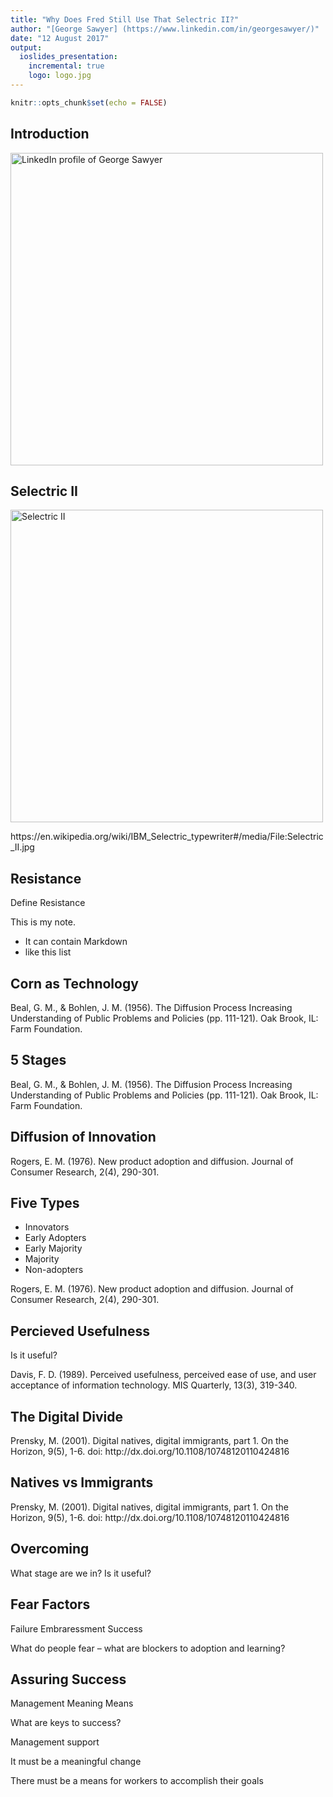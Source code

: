 ```yaml
---
title: "Why Does Fred Still Use That Selectric II?"
author: "[George Sawyer] (https://www.linkedin.com/in/georgesawyer/)"
date: "12 August 2017"
output: 
  ioslides_presentation:
    incremental: true
    logo: logo.jpg
---
```


```r
knitr::opts_chunk$set(echo = FALSE)
```
## Introduction

<div align="center">
<img src="Linkedin.jpg" alt="LinkedIn profile of George Sawyer" height="500" width="500" >
</div>

## Selectric II
<div align="center">
<img src="Selectric_II.jpg" alt="Selectric II" height="500" width="500" >
</div>
<div class="notes">
https://en.wikipedia.org/wiki/IBM_Selectric_typewriter#/media/File:Selectric_II.jpg
</div>

## Resistance

Define Resistance

<div class="notes">
This is my note.

- It can contain Markdown
- like this list

</div>

## Corn as Technology
<div class="notes">
Beal, G. M., & Bohlen, J. M. (1956). The Diffusion Process Increasing Understanding of Public Problems and Policies (pp. 111-121). Oak Brook, IL: Farm Foundation.
</div>
## 5 Stages
<div class="notes">
Beal, G. M., & Bohlen, J. M. (1956). The Diffusion Process Increasing Understanding of Public Problems and Policies (pp. 111-121). Oak Brook, IL: Farm Foundation.
</div>

## Diffusion of Innovation
<div class="notes">
Rogers, E. M. (1976). New product adoption and diffusion. Journal of Consumer Research, 2(4), 290-301. 
</div>

## Five Types
- Innovators
- Early Adopters
- Early Majority
- Majority
- Non-adopters

<div class="notes">
Rogers, E. M. (1976). New product adoption and diffusion. Journal of Consumer Research, 2(4), 290-301. 
</div>


## Percieved Usefulness
Is it useful?

<div class="notes">
Davis, F. D. (1989). Perceived usefulness, perceived ease of use, and user acceptance of information technology. MIS Quarterly, 13(3), 319-340. 
</div>

## The Digital Divide
<div class="notes">
Prensky, M. (2001). Digital natives, digital immigrants, part 1. On the Horizon, 9(5), 1-6. doi: http://dx.doi.org/10.1108/10748120110424816
</div>

## Natives vs Immigrants
<div class="notes">
Prensky, M. (2001). Digital natives, digital immigrants, part 1. On the Horizon, 9(5), 1-6. doi: http://dx.doi.org/10.1108/10748120110424816
</div>

## Overcoming
What stage are we in?
Is it useful?

## Fear Factors
Failure
Embraressment
Success

<div class="notes">
What do people fear – what are blockers to adoption and learning?
</div>

## Assuring Success
Management
Meaning
Means

<div class="notes">
What are keys to success?


Management support

It must be a meaningful change

There must be a means for workers to accomplish their goals
</div>
